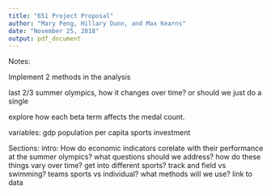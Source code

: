 ```yaml
---
title: "651 Project Proposal"
author: "Mary Peng, Hillary Dunn, and Max Kearns"
date: "November 25, 2018"
output: pdf_document
---
```


Notes: 

Implement 2 methods in the analysis

last 2/3 summer olympics, how it changes over time? or should we just do a single

explore how each beta term affects the medal count. 

variables:
gdp 
population
per capita
sports investment 


Sections:
intro: How do economic indicators corelate with their performance at the summer olympics?
what questions should we address?
    how do these things vary over time?
    get into different sports?
    track and field vs swimming?
    teams sports vs individual?
what methods will we use?
link to data












